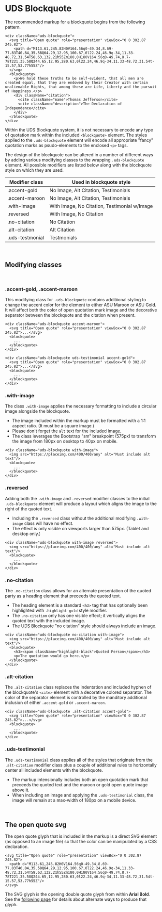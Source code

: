 
<Meta title="Docs/Blockquotes and Testimonials" />

# UDS Blockquote

The recommended markup for a blockquote begins from the following pattern.

```
<div className="uds-blockquote">
  <svg title="Open quote" role="presentation" viewBox="0 0 302.87 245.82">
    <path d="M113.61,245.82H0V164.56q0-49.34,8.69-77.83T40.84,35.58Q64.29,12.95,100.67,0l22.24,46.9q-34,11.33-48.72,31.54T58.63,132.21h55Zm180,0H180V164.56q0-49.74,8.7-78T221,35.58Q244.65,12.95,280.63,0l22.24,46.9q-34,11.33-48.72,31.54t-15.57,53.77h55Z"/>
  </svg>
  <blockquote>
    <p>We hold these truths to be self-evident, that all men are created equal, that they are endowed by their Creator with certain unalienable Rights, that among these are Life, Liberty and the pursuit of Happiness.</p>
    <div className="citation">
      <cite className="name">Thomas Jefferson</cite>
      <cite className="description">The Declaration of Independence</cite>
    </div>
  </blockquote>
</div>
```

Within the UDS Blockquote system, it is not necessary to encode any type of quotation mark within the included `<blockquote>` element. The styles applied to the `.uds-blockquote` element will encode all appropriate "fancy" quotation marks as psudo-elements to the enclosed `<p>` tags.

The design of the blockquote can be altered in a number of different ways by adding various modifying classes to the wrapping `.uds-blockquote` element. All possible modifiers are listed below along with the blockquote style on which they are used.

| Modifier class  | Used in blockquote style                     |
| --------------- | -------------------------------------------- |
| .accent-gold    | No Image, Alt Citation, Testimonials         |
| .accent-maroon  | No Image, Alt Citation, Testimonials         |
| .with-image     | With Image, No Citation, Testimonial w/Image |
| .reversed       | With Image, No Citation                      |
| .no-citation    | No Citation                                  |
| .alt-citation   | Alt Citation                                 |
| .uds-testmonial | Testmonials                                  |

<div className="pt-6">&nbsp;</div>

## Modifying classes

<div className="pt-2">&nbsp;</div>

### .accent-gold, .accent-maroon

This modifying class for `.uds-blockquote` contains additiional styling to change the accent color for the element to either ASU Maroon or ASU Gold. It will affect both the color of open quotation mark image and the decorative separator between the blockquote and the citation when present.

```
<div className="uds-blockquote accent-maroon">
  <svg title="Open quote" role="presentation" viewBox="0 0 302.87 245.82">...</svg>
  <blockquote>
    ...
  </blockquote>
</div>

<div className="uds-blockquote uds-testimonial accent-gold">
  <svg title="Open quote" role="presentation" viewBox="0 0 302.87 245.82">...</svg>
  <blockquote>
    ...
  </blockquote>
</div>
```

### .with-image

The class `.with-image` applies the necessary formatting to include a circular image alongside the blockquote.

- The image included within the markup must be formatted with a 1:1 aspect ratio. (It must be a square image.)
- Please don't forget the `alt` text for the included image.
- The class leverages the Bootstrap "sm" breakpoint (575px) to transform the image from 180px on desktop to 40px on mobile.

```
<div className="uds-blockquote with-image">
  <img src="https://placeimg.com/400/400/any" alt="Must include alt text"/>
  <blockquote>
    ...
  </blockquote>
</div>
```

### .reversed

Adding both the `.with-image` and `.reversed` modifier classes to the initial `.uds-blockquote` element will produce a layout which aligns the image to the right of the quoted text.

- Including the `.reversed` class without the additional modifying `.with-image` class will have no effect.
- The effect is only visible on viewports larger than 575px. (Tablet and desktop only.)

```
<div className="uds-blockquote with-image reversed">
  <img src="https://placeimg.com/400/400/any" alt="Must include alt text"/>
  <blockquote>
    ...
  </blockquote>
</div>
```

### .no-citation

The `.no-citation` class allows for an alternate presentation of the quoted party as a heading element that preceeds the quoted text.

- The heading element is a standard `<h3>` tag that has optionally been highlighted with `.highlight-gold` style modifier.
- The `.no-citation` only has one visible effect; it vertically aligns the quoted text with the included image.
- The UDS Blockquote "no citation" style should always include an image.

```
<div className="uds-blockquote no-citation with-image">
  <img src="https://placeimg.com/400/400/any" alt="Must include alt text"/>
  <blockquote>
    <h3><span className="highlight-black">Quoted Person</span></h3>
    <p>The quotation would go here.</p>
  </blockquote>
</div>
```

### .alt-citation

The `.alt-citation` class replaces the indentation and included hyphen of the blockquote's `<cite>` element with a decorative colored separator. The color of the separator element is controlled by the manditory additional inclusion of either `.accent-gold` or `.accent-maroon`.

```
<div className="uds-blockquote .alt-citation accent-gold">
  <svg title="Open quote" role="presentation" viewBox="0 0 302.87 245.82">...</svg>
  <blockquote>
    ...
  </blockquote>
</div>
```

### .uds-testimonial

The `.uds-testimonial` class applies all of the styles that originate from the `.alt-citation` modifier class plus a couple of additional rules to horizontally center all included elements with the blockquote.

- The markup intensionally includes both an open quotation mark that preceeds the quoted text and the maroon or gold open quote image above it.
- When including an image and applying the `.uds-testimonial` class, the image will remain at a max-width of 180px on a mobile device.

<div className="pt-6">&nbsp;</div>

## The open quote svg

The open quote glyph that is included in the markup is a direct SVG element (as opposed to an image file) so that the color can be manipulated by a CSS declaration.

```
<svg title="Open quote" role="presentation" viewBox="0 0 302.87 245.82">
  <path d="M113.61,245.82H0V164.56q0-49.34,8.69-77.83T40.84,35.58Q64.29,12.95,100.67,0l22.24,46.9q-34,11.33-48.72,31.54T58.63,132.21h55Zm180,0H180V164.56q0-49.74,8.7-78T221,35.58Q244.65,12.95,280.63,0l22.24,46.9q-34,11.33-48.72,31.54t-15.57,53.77h55Z"/>
</svg>
```

The SVG glyph is the opening double quote glyph from within **Arial Bold**. See the [following page](https://practicaltypography.com/straight-and-curly-quotes.html) for details about alternate ways to produce that glyph.
